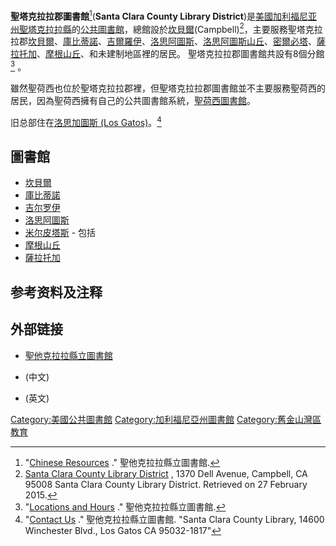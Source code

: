 {{Coord|37.3406964|-121.9737925|source:GoogleMaps|display=title}}
{{noteTA
|T=zh-hans:圣克拉拉县图书馆;zh-hk:聖塔克拉拉縣圖書館;zh-tw:聖塔克拉拉郡圖書館;
|1=zh-hans:圣克拉拉; zh-hant:聖塔克拉拉
|2=zh-hans:县;zh-hk:縣;zh-tw:郡;
|3=zh-hans:圣荷西; zh-hant:聖荷西;
}}
'''聖塔克拉拉郡圖書館'''<ref>"[http://www.santaclaracountylib.org/chinese/ Chinese Resources] {{webarchive|url=https://web.archive.org/web/20110310121058/http://www.santaclaracountylib.org/chinese/ |date=2011-03-10 }}." 聖他克拉拉縣立圖書館.</ref>('''Santa Clara County Library District''')是[[美國|美國]][[加利福尼亚州|加利福尼亚州]][[聖塔克拉拉縣_(加利福尼亞州)|聖塔克拉拉縣]]的[[公共圖書館|公共圖書館]]，總館設於[[坎貝爾_(加利福尼亞州)|坎貝爾]](Campbell)<ref>[http://www.sccl.org/About/Contact-Us Santa Clara County Library District] {{Wayback|url=http://www.sccl.org/About/Contact-Us |date=20191021192714 }}, 1370 Dell Avenue, Campbell, CA  95008 Santa Clara County Library District. Retrieved on 27 February 2015.</ref>，主要服務聖塔克拉拉郡[[坎貝爾_(加利福尼亞州)|坎貝爾]]、[[庫比蒂諾_(加利福尼亞州)|庫比蒂諾]]、[[吉爾羅伊_(加利福尼亞州)|吉爾羅伊]]、[[洛思阿圖斯_(加利福尼亞州)|洛思阿圖斯]]、[[洛思阿圖斯山丘_(加利福尼亞州)|洛思阿圖斯山丘]]、[[密爾必塔_(加利福尼亞州)|密爾必塔]]、[[薩拉托加_(加利福尼亞州)|薩拉托加]]、[[摩根山丘_(加利福尼亞州)|摩根山丘]]、和未建制地區裡的居民。 聖塔克拉拉郡圖書館共設有8個分館<ref>"[http://www.santaclaracountylib.org/about/directory.html Locations and Hours] {{webarchive|url=https://web.archive.org/web/20110310093350/http://www.santaclaracountylib.org/about/directory.html |date=2011-03-10 }}." 聖他克拉拉縣立圖書館.</ref> 。

雖然聖荷西也位於聖塔克拉拉郡裡，但聖塔克拉拉郡圖書館並不主要服務聖荷西的居民，因為聖荷西擁有自己的公共圖書館系統，[[聖荷西圖書館|聖荷西圖書館]]。

旧总部住在[[洛思加圖斯_(加利福尼亞州)|洛思加圖斯 (Los Gatos)]]。<ref>"[http://www.santaclaracountylib.org/about/contactus.html Contact Us] {{webarchive|url=https://web.archive.org/web/20100324130358/http://www.santaclaracountylib.org/about/contactus.html |date=2010-03-24 }}." 聖他克拉拉縣立圖書館. "Santa Clara County Library, 14600 Winchester Blvd., Los Gatos CA 95032-1817"</ref>

==圖書館==
*[[坎貝爾_(加利福尼亞州)|坎貝爾]]
*[[庫比蒂諾_(加利福尼亞州)|庫比蒂諾]]
*[[吉尔罗伊_(加利福尼亚州)|吉尔罗伊]]
*[[洛思阿圖斯_(加利福尼亞州)|洛思阿圖斯]]
*[[米尔皮塔斯_(加利福尼亚州)|米尔皮塔斯]] - 包括{{link-en|Milpitas Grammar School|Milpitas Grammar School}}
*[[摩根山丘_(加利福尼亚州)|摩根山丘]]
*[[薩拉托加_(加利福尼亞州)|薩拉托加]]

== 参考资料及注释 ==
{{reflist}}

==外部链接==
* [https://www.sccl.org 聖他克拉拉縣立圖書館] {{Wayback|url=https://www.sccl.org/ |date=20200104191049 }} {{en icon}}
* {{wayback|url=http://www.santaclaracountylib.org/chinese/|title=聖他克拉拉縣立圖書館}} (中文)
* {{wayback|url=http://www.santaclaracountylib.org/|title=聖他克拉拉縣立圖書館}} (英文)

[[Category:美國公共圖書館|Category:美國公共圖書館]]
[[Category:加利福尼亞州圖書館|Category:加利福尼亞州圖書館]]
[[Category:舊金山灣區教育|Category:舊金山灣區教育]]